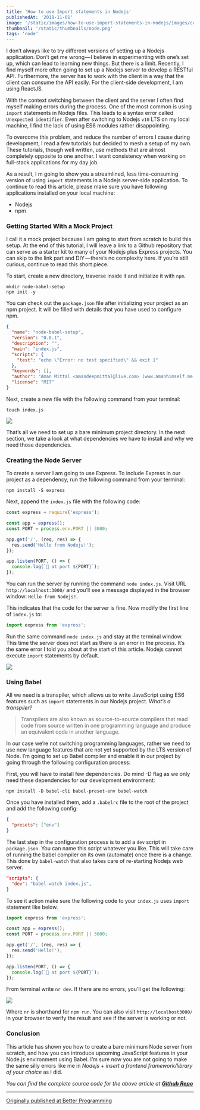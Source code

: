 ```yaml
---
title: 'How to use Import statements in Nodejs'
publishedAt: '2018-11-01'
image: '/static/images/how-to-use-import-statements-in-nodejs/images/cover.png'
thumbnail: '/static/thumbnails/node.png'
tags: 'node'
---
```


I don’t always like to try different versions of setting up a Nodejs application. Don’t get me wrong — I believe in experimenting with one’s set up, which can lead to learning new things. But there is a limit. Recently, I find myself more often going to set up a Nodejs server to develop a RESTful API. Furthermore, the server has to work with the client in a way that the client can consume the API easily. For the client-side development, I am using ReactJS.

With the context switching between the client and the server I often find myself making errors during the process. One of the most common is using `import` statements in Nodejs files. This leads to a syntax error called `Unexpected identifier`. Even after switching to Nodejs `v10` LTS on my local machine, I find the lack of using ES6 modules rather disappointing.

To overcome this problem, and reduce the number of errors I cause during development, I read a few tutorials but decided to mesh a setup of my own. These tutorials, though well written, use methods that are almost completely opposite to one another. I want consistency when working on full-stack applications for my day job.

As a result, I m going to show you a streamlined, less time-consuming version of using `import` statements in a Nodejs server-side application. To continue to read this article, please make sure you have following applications installed on your local machine:

- Nodejs
- npm

### Getting Started With a Mock Project

I call it a mock project because I am going to start from scratch to build this setup. At the end of this tutorial, I will leave a link to a Github repository that can serve as a starter kit to many of your Nodejs plus Express projects. You can skip to the link part and DIY — there’s no complexity here. If you’re still curious, continue to read this short piece.

To start, create a new directory, traverse inside it and initialize it with `npm`.

```shell
mkdir node-babel-setup
npm init -y
```

You can check out the `package.json` file after initializing your project as an npm project. It will be filled with details that you have used to configure npm.

```json
{
  "name": "node-babel-setup",
  "version": "0.0.1",
  "description": "",
  "main": "index.js",
  "scripts": {
    "test": "echo \"Error: no test specified\" && exit 1"
  },
  "keywords": [],
  "author": "Aman Mittal <amandeepmittal@live.com> (www.amanhimself.me)",
  "license": "MIT"
}
```

Next, create a new file with the following command from your terminal:

```shell
touch index.js
```

![](https://cdn-images-1.medium.com/max/800/1*cToGazhSQLTx3oIwsJULPQ.png)

That’s all we need to set up a bare minimum project directory. In the next section, we take a look at what dependencies we have to install and why we need those dependencies.

### Creating the Node Server

To create a server I am going to use Express. To include Express in our project as a dependency, run the following command from your terminal:

```shell
npm install -S express
```

Next, append the `index.js` file with the following code:

```js
const express = require('express');

const app = express();
const PORT = process.env.PORT || 3000;

app.get('/', (req, res) => {
  res.send('Hello from Nodejs!');
});

app.listen(PORT, () => {
  console.log(`🚀 at port ${PORT}`);
});
```

You can run the server by running the command `node index.js`. Visit URL `http://localhost:3000/` and you’ll see a message displayed in the browser window: `Hello from Nodejs!`.

This indicates that the code for the server is fine. Now modify the first line of `index.js` to:

```js
import express from 'express';
```

Run the same command `node index.js` and stay at the terminal window. This time the server does not start as there is an error in the process. It’s the same error I told you about at the start of this article. Nodejs cannot execute `import` statements by default.

![](https://cdn-images-1.medium.com/max/800/1*itCGCm0lnbBG94KS6D0bOg.png)

### Using Babel

All we need is a transpiler, which allows us to write JavaScript using ES6 features such as `import` statements in our Nodejs project. _What’s a transpiler?_

> Transpilers are also known as source-to-source compilers that read code from source written in one programming language and produce an equivalent code in another language.

In our case we’re not switching programming languages, rather we need to use new language features that are not yet supported by the LTS version of Node. I’m going to set up Babel compiler and enable it in our project by going through the following configuration process:

First, you will have to install few dependencies. Do mind -D flag as we only need these dependencies for our development environment:

```shell
npm install -D babel-cli babel-preset-env babel-watch
```

Once you have installed them, add a `.babelrc` file to the root of the project and add the following config:

```json
{
  "presets": ["env"]
}
```

The last step in the configuration process is to add a `dev` script in `package.json`. You can name this script whatever you like. This will take care of running the babel compiler on its own (automate) once there is a change. This done by `babel-watch` that also takes care of re-starting Nodejs web server.

```json
"scripts": {
  "dev": "babel-watch index.js",
}
```

To see it action make sure the following code to your `index.js` uses `import` statement like below.

```js
import express from 'express';

const app = express();
const PORT = process.env.PORT || 3000;

app.get('/', (req, res) => {
  res.send('Hello!');
});

app.listen(PORT, () => {
  console.log(`🚀 at port ${PORT}`);
});
```

From terminal write `nr dev`. If there are no errors, you’ll get the following:

![](https://cdn-images-1.medium.com/max/800/1*Rz9TPPfk6B4p4NPTntXKvg.png)

Where `nr` is shorthand for `npm run`. You can also visit `http://localhost3000/` in your browser to verify the result and see if the server is working or not.

### Conclusion

This article has shown you how to create a bare minimum Node server from scratch, and how you can introduce upcoming JavaScript features in your Node.js environment using Babel. I’m sure now you are not going to make the same silly errors like me in _Nodejs_ + _insert a frontend framework/library of your choice_ as I did.

_You can find the complete source code for the above article at_ [**_Github Repo_**](https://github.com/amandeepmittal/node-babel-setup)

---

[Originally published at Better Programming](https://medium.com/better-programming/how-to-use-import-statements-in-nodejs-94c85e23aeb7)
